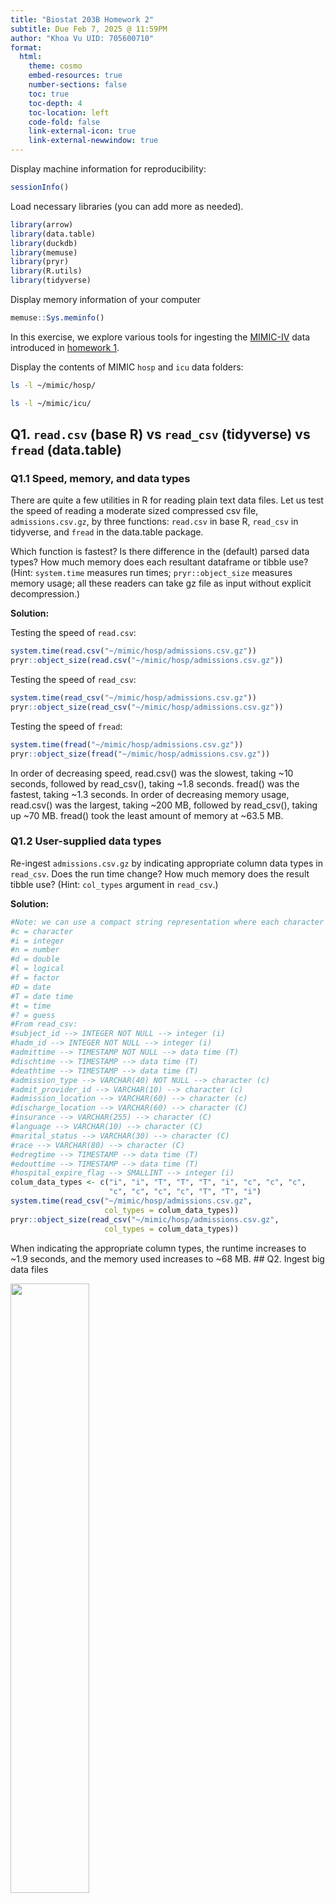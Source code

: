 ```yaml
---
title: "Biostat 203B Homework 2"
subtitle: Due Feb 7, 2025 @ 11:59PM
author: "Khoa Vu UID: 705600710"
format:
  html:
    theme: cosmo
    embed-resources: true
    number-sections: false
    toc: true
    toc-depth: 4
    toc-location: left
    code-fold: false
    link-external-icon: true
    link-external-newwindow: true
---
```


Display machine information for reproducibility:

```r
sessionInfo()
```

Load necessary libraries (you can add more as needed).

```r
library(arrow)
library(data.table)
library(duckdb)
library(memuse)
library(pryr)
library(R.utils)
library(tidyverse)
```

Display memory information of your computer

```r
memuse::Sys.meminfo()
```

In this exercise, we explore various tools for ingesting the [MIMIC-IV](https://physionet.org/content/mimiciv/3.1/) data introduced in [homework 1](https://ucla-biostat-203b.github.io/2025winter/hw/hw1/hw1.html).

Display the contents of MIMIC `hosp` and `icu` data folders:

```bash
ls -l ~/mimic/hosp/
```

```bash
ls -l ~/mimic/icu/
```

## Q1. `read.csv` (base R) vs `read_csv` (tidyverse) vs `fread` (data.table)

### Q1.1 Speed, memory, and data types

There are quite a few utilities in R for reading plain text data files. Let us test the speed of reading a moderate sized compressed csv file, `admissions.csv.gz`, by three functions: `read.csv` in base R, `read_csv` in tidyverse, and `fread` in the data.table package.

Which function is fastest? Is there difference in the (default) parsed data types? How much memory does each resultant dataframe or tibble use? (Hint: `system.time` measures run times; `pryr::object_size` measures memory usage; all these readers can take gz file as input without explicit decompression.)

**Solution:**

Testing the speed of `read.csv`:

```R
system.time(read.csv("~/mimic/hosp/admissions.csv.gz"))
pryr::object_size(read.csv("~/mimic/hosp/admissions.csv.gz"))
```

Testing the speed of `read_csv`:

```R
system.time(read_csv("~/mimic/hosp/admissions.csv.gz"))
pryr::object_size(read_csv("~/mimic/hosp/admissions.csv.gz"))
```

Testing the speed of `fread`:

```R
system.time(fread("~/mimic/hosp/admissions.csv.gz"))
pryr::object_size(fread("~/mimic/hosp/admissions.csv.gz"))
```

In order of decreasing speed, read.csv() was the slowest, taking \~10 seconds, followed by read_csv(), taking \~1.8 seconds. fread() was the fastest, taking \~1.3 seconds. In order of decreasing memory usage, read.csv() was the largest, taking \~200 MB, followed by read_csv(), taking up \~70 MB. fread() took the least amount of memory at \~63.5 MB.

### Q1.2 User-supplied data types

Re-ingest `admissions.csv.gz` by indicating appropriate column data types in `read_csv`. Does the run time change? How much memory does the result tibble use? (Hint: `col_types` argument in `read_csv`.)

**Solution:**

```R
#Note: we can use a compact string representation where each character represents one column:
#c = character
#i = integer
#n = number
#d = double
#l = logical
#f = factor
#D = date
#T = date time
#t = time
#? = guess
#From read_csv:
#subject_id --> INTEGER NOT NULL --> integer (i)
#hadm_id --> INTEGER NOT NULL --> integer (i)
#admittime --> TIMESTAMP NOT NULL --> data time (T)
#dischtime --> TIMESTAMP --> data time (T)
#deathtime --> TIMESTAMP --> data time (T)
#admission_type --> VARCHAR(40) NOT NULL --> character (c)
#admit_provider_id --> VARCHAR(10) --> character (c)
#admission_location --> VARCHAR(60) --> character (c)
#discharge_location --> VARCHAR(60) --> character (C)
#insurance --> VARCHAR(255) --> character (C)
#language --> VARCHAR(10) --> character (C)
#marital_status --> VARCHAR(30) --> character (C)
#race --> VARCHAR(80) --> character (C)
#edregtime --> TIMESTAMP --> data time (T)
#edouttime --> TIMESTAMP --> data time (T)
#hospital_expire_flag --> SMALLINT --> integer (i)
colum_data_types <- c("i", "i", "T", "T", "T", "i", "c", "c", "c", 
                      "c", "c", "c", "c", "T", "T", "i")
system.time(read_csv("~/mimic/hosp/admissions.csv.gz", 
                     col_types = colum_data_types))
pryr::object_size(read_csv("~/mimic/hosp/admissions.csv.gz", 
                     col_types = colum_data_types))
```

When indicating the appropriate column types, the runtime increases to \~1.9 seconds, and the memory used increases to \~68 MB. \## Q2. Ingest big data files

<p align="center">

<img src="./bigfile.png" width="50%"/>

</p>

Let us focus on a bigger file, `labevents.csv.gz`, which is about 130x bigger than `admissions.csv.gz`.

```bash
ls -l ~/mimic/hosp/labevents.csv.gz
```

Display the first 10 lines of this file.

```bash
zcat < ~/mimic/hosp/labevents.csv.gz | head -10
```

### Q2.1 Ingest `labevents.csv.gz` by `read_csv`

<p align="center">

<img src="./readr_logo.png" width="20%"/>

</p>

Try to ingest `labevents.csv.gz` using `read_csv`. What happens? If it takes more than 3 minutes on your computer, then abort the program and report your findings.

**Solution:**

```R
#| eval: false
system.time(read_csv("~/mimic/hosp/labevents.csv.gz"))
pryr::object_size(read_csv("~/mimic/hosp/labevents.csv.gz"))
```

When trying to use `read_csv` to ingest `labevents.csv.gz`, my computer crashes.

### Q2.2 Ingest selected columns of `labevents.csv.gz` by `read_csv`

Try to ingest only columns `subject_id`, `itemid`, `charttime`, and `valuenum` in `labevents.csv.gz` using `read_csv`. Does this solve the ingestion issue? (Hint: `col_select` argument in `read_csv`.)

**Solution:**

```R
#| eval: false
column_subset <- c("subject_id", "itemid", "charttime", "valuenum")
system.time(read_csv("~/mimic/hosp/labevents.csv.gz", 
                     col_select = column_subset))
pryr::object_size(read_csv("~/mimic/hosp/labevents.csv.gz", 
                     col_select = column_subset))
```

When trying to use `read_csv` to ingest only columns `subject_id`, `itemid`, `charttime`, and `valuenum` in `labevents.csv.gz`, my computer crashes still crashes, despite reading only a subset.

### Q2.3 Ingest a subset of `labevents.csv.gz`

<p align="center">

<img src="./linux_logo.png" width="20%"/>

</p>

Our first strategy to handle this big data file is to make a subset of the `labevents` data. Read the [MIMIC documentation](https://mimic.mit.edu/docs/iv/modules/hosp/labevents/) for the content in data file `labevents.csv`.

In later exercises, we will only be interested in the following lab items: creatinine (50912), potassium (50971), sodium (50983), chloride (50902), bicarbonate (50882), hematocrit (51221), white blood cell count (51301), and glucose (50931) and the following columns: `subject_id`, `itemid`, `charttime`, `valuenum`. Write a Bash command to extract these columns and rows from `labevents.csv.gz` and save the result to a new file `labevents_filtered.csv.gz` in the current working directory. (Hint: Use `zcat <` to pipe the output of `labevents.csv.gz` to `awk` and then to `gzip` to compress the output. Do **not** put `labevents_filtered.csv.gz` in Git! To save render time, you can put `#| eval: false` at the beginning of this code chunk. TA will change it to `#| eval: true` before rendering your qmd file.)

Display the first 10 lines of the new file `labevents_filtered.csv.gz`. How many lines are in this new file, excluding the header? How long does it take `read_csv` to ingest `labevents_filtered.csv.gz`?

**Solution:**

```bash
#| eval: false

#We use awk to select our columns of interest.
#`subject_id`, `itemid`, `charttime`, `valuenum` are columns 2, 5, 7, and 10 respectively
#and to select values of the following lab items: creatinine (50912), potassium (50971), sodium (50983), chloride (50902), bicarbonate (50882), hematocrit (51221), white blood cell count (51301), and glucose (50931) using itemid, column 5.

#Note: We use NR == 1 to skip the logic in the first line, since we want to keep the headers to read later on.
zcat < ~/mimic/hosp/labevents.csv.gz | 
awk -F ',' 'NR == 1 || $5 ~ /50912|50971|50983|50902|50882|51221|51301|50931/ \
{print $2 "," $5 "," $7 "," $10}' |  gzip > ~/labevents_filtered.csv.gz

```

```bash
echo 'The first ten lines in labevents_filtered.csv.gz are:'
zcat < ~/labevents_filtered.csv.gz | head -n 10

#To count the rows without the header, we pipe tail -n +2
echo 'The line number, minus the header, in labevents_filtered.csv.gz is:'
zcat < ~/labevents_filtered.csv.gz | tail -n +2 |wc -l
```

```R
system.time(fread("~/labevents_filtered.csv.gz"))
pryr::object_size(fread("~/labevents_filtered.csv.gz"))
```

The number of lines in `labevents_filtered.csv`, minus the header, is 32679896 Reading the filtered dataset takes \~9 seconds and \~784 MB of memory.

### Q2.4 Ingest `labevents.csv` by Apache Arrow

<p align="center">

<img src="./arrow_logo.png" width="30%"/>

</p>

Our second strategy is to use [Apache Arrow](https://arrow.apache.org/) for larger-than-memory data analytics. Unfortunately Arrow does not work with gz files directly. First decompress `labevents.csv.gz` to `labevents.csv` and put it in the current working directory (do not add it in git!). To save render time, put `#| eval: false` at the beginning of this code chunk. TA will change it to `#| eval: true` when rendering your qmd file.

Then use [`arrow::open_dataset`](https://arrow.apache.org/docs/r/reference/open_dataset.html) to ingest `labevents.csv`, select columns, and filter `itemid` as in Q2.3. How long does the ingest+select+filter process take? Display the number of rows and the first 10 rows of the result tibble, and make sure they match those in Q2.3. (Hint: use `dplyr` verbs for selecting columns and filtering rows.)

Write a few sentences to explain what is Apache Arrow. Imagine you want to explain it to a layman in an elevator.

**Solution:**

```bash
#| eval: false
#We first unzip labevents.csv.gz  
gzip -dk ~/mimic/hosp/labevents.csv.gz 
```

```R
subset_columns <- c("subject_id", "itemid", "charttime", "valuenum")
subset_itemid <-c(50912, 50971, 50983, 50902, 
                   50882, 51221, 51301, 50931)

system.time(
  arrow::open_dataset("~/mimic/hosp/labevents.csv", format = "csv") %>%
  select(all_of(subset_columns)) %>%
  filter(itemid %in% subset_itemid) %>%
  collect()
  )

df <- arrow::open_dataset("~/mimic/hosp/labevents.csv", format = "csv") %>%
  select(all_of(subset_columns)) %>%
  filter(itemid %in% subset_itemid) %>%
  collect()

nrow(df)
head(df, 10)

#Clearing the df variable to save on memory
rm(list = ls())
gc()
```

It takes \~3 minutes for the ingestion + selecting + filtering of labevents.csv

Apache Arrow is a software development platform built for high-performance applications involved in transporting and processing large data sets. Its in-memory columnar format holds language-independent specifications to structure table-like datasetsets. Apache Arrow has libraries implemented in various languages, including C, C++, Java, MATLAB, Python, R, and Julia.

### Q2.5 Compress `labevents.csv` to Parquet format and ingest/select/filter

<p align="center">

<img src="./parquet_logo.png" width="30%"/>

</p>

Re-write the csv file `labevents.csv` in the binary Parquet format (Hint: [`arrow::write_dataset`](https://arrow.apache.org/docs/r/reference/write_dataset.html).) How large is the Parquet file(s)? How long does the ingest+select+filter process of the Parquet file(s) take? Display the number of rows and the first 10 rows of the result tibble and make sure they match those in Q2.3. (Hint: use `dplyr` verbs for selecting columns and filtering rows.)

Write a few sentences to explain what is the Parquet format. Imagine you want to explain it to a layman in an elevator.

**Solution:**

```R
#Writing the Parquet file
df <- arrow::open_dataset("~/mimic/hosp/labevents.csv", format = "csv")
arrow::write_dataset(df, path = "~/", format = "parquet")
#Clearing the df variable to save on memory
rm(list = ls())
gc()
```

```R
#Reading the data set
subset_columns <- c("subject_id", "itemid", "charttime", "valuenum")
subset_itemid <-c(50912, 50971, 50983, 50902, 
                   50882, 51221, 51301, 50931)

system.time(
  arrow::open_dataset("~/part-0.parquet") %>%
  select(all_of(subset_columns)) %>%
  filter(itemid %in% subset_itemid) %>%
  collect()
  )


df <- arrow::open_dataset("~/part-0.parquet") %>%
  select(all_of(subset_columns)) %>%
  filter(itemid %in% subset_itemid) %>%
  collect()

nrow(df)
head(df, 10)

#Clearing the df variable to save on memory
rm(list = ls())
gc()
```

Ingesting, selecting, and filtering the Parquet file took \~8.5 seconds. The Parquet file is \~2.5 GB.

Optimized to handle flat columnar storage data formats, the Parquet open-source file format is very compatible with large-volume, complex data. Able to handle many encoding types, the Parquet file format is also known for its exemplary data compression ability. Using Google's record shredding, Parquet files can perform fast queries that select specific columns without the need to read the entire data set and perform efficient column-wise compression.

### Q2.6 DuckDB

<p align="center">

<img src="./duckdb_logo.png" width="20%"/>

</p>

Ingest the Parquet file, convert it to a DuckDB table by [`arrow::to_duckdb`](https://arrow.apache.org/docs/r/reference/to_duckdb.html), select columns, and filter rows as in Q2.5. How long does the ingest+convert+select+filter process take? Display the number of rows and the first 10 rows of the result tibble and make sure they match those in Q2.3. (Hint: use `dplyr` verbs for selecting columns and filtering rows.)

Write a few sentences to explain what is DuckDB. Imagine you want to explain it to a layman in an elevator.

**Solution:**

```R
subset_columns <- c("subject_id", "itemid", "charttime", "valuenum")
subset_itemid <-c(50912, 50971, 50983, 50902, 
                   50882, 51221, 51301, 50931)

system.time(arrow::open_dataset("~/part-0.parquet"))

df <- arrow::open_dataset("~/part-0.parquet")

system.time(  
  arrow::to_duckdb(df) %>%
  select(all_of(subset_columns)) %>%
  filter(itemid %in% subset_itemid) %>%
  collect()
)

df_duckdb <- arrow::to_duckdb(df) %>%
  select(all_of(subset_columns)) %>%
  filter(itemid %in% subset_itemid) %>%
  collect()

nrow(df_duckdb)
head(df_duckdb, 10)

#Clearing the df variable to save on memory
rm(list = ls())
gc()
```

**Solution:** In total, it takes \~0.3 seconds to ingest the Parquet file and an extra \~6 seconds to convert, select, and filter the duckdb file. In total, the whole process took \~6.3 seconds.

DuckDB is a portable, analytical, in-process, and open-source database system. DuckDB uses a rich SQL dialect to read and write files in many supported formats and perform lightning-fast queries using its columnar engine, which supports parallel execution. Unlike other database systems, DuckDB is easy to install and runs in-process in many different host applications, such as Rstudio.

## Q3. Ingest and filter `chartevents.csv.gz`

[`chartevents.csv.gz`](https://mimic.mit.edu/docs/iv/modules/icu/chartevents/) contains all the charted data available for a patient. During their ICU stay, the primary repository of a patient’s information is their electronic chart. The `itemid` variable indicates a single measurement type in the database. The `value` variable is the value measured for `itemid`. The first 10 lines of `chartevents.csv.gz` are

```bash
zcat < ~/mimic/icu/chartevents.csv.gz | head -10
```

How many rows? 433 millions.

```bash
#| eval: false
zcat < ~/mimic/icu/chartevents.csv.gz | tail -n +2 | wc -l
```

[`d_items.csv.gz`](https://mimic.mit.edu/docs/iv/modules/icu/d_items/) is the dictionary for the `itemid` in `chartevents.csv.gz`.

```bash
zcat < ~/mimic/icu/d_items.csv.gz | head -10
```

In later exercises, we are interested in the vitals for ICU patients: heart rate (220045), mean non-invasive blood pressure (220181), systolic non-invasive blood pressure (220179), body temperature in Fahrenheit (223761), and respiratory rate (220210). Retrieve a subset of `chartevents.csv.gz` only containing these items, using the favorite method you learnt in Q2.

Document the steps and show code. Display the number of rows and the first 10 rows of the result tibble.

**Solution:**

```R
#Writing the Parquet file
df <- arrow::open_dataset("~/mimic/icu/chartevents.csv.gz", format = "csv")
arrow::write_dataset(df, path = "~/", format = "parquet")
#Clearing the df variable to save on memory
rm(list = ls())
gc()
```

```R
subset_columns <- c("subject_id", "itemid", "charttime", "valuenum")
subset_itemid <-c(220045, 220181, 220179, 223761, 220210)
df <- arrow::open_dataset("~/part-0.parquet")
df_duckdb <- arrow::to_duckdb(df) %>%
  select(all_of(subset_columns)) %>%
  filter(itemid %in% subset_itemid) %>%
  collect()

nrow(df_duckdb)
head(df_duckdb, 10)

#Clearing variables to save on ram
rm(list = ls())
gc()
```

The number of rows is 30195426.
